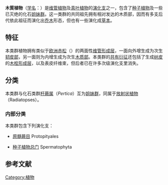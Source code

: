 {{不是|木本植物}}
{{Automatic taxobox
|fossil range =[[泥盆纪|泥盆纪]]晚期至今 {{fossil range|359|0}}
|image=Tetraxylopteris reconstruccion.jpg
|image caption=[[四裂木属|四裂木属]] ''Tetraxylopteris''
|taxon=Lignophyta
|authority=[[Cantino|Cantino]] et al., 2007
|subdivision ranks=演化支
|subdivision=
*{{绝灭}}[[原髓蕨目|原髓蕨目]] Protopityales
*[[种子植物总门|种子植物总门]] Spermatophyta
|synonyms=
*Lignophytia {{small|[[P.Kenrick|P.Kenrick]] & [[P.R.Crane|P.R.Crane]], 1997{{r|Crane1997}}}}
}}

'''木質植物'''（[[学名|学名]]：{{lang|la|Lignophyta}}）是[[维管植物|维管植物]]及[[真叶植物|真叶植物]]的[[演化支|演化支]]之一，包含了[[种子植物|种子植物]]及一些已灭绝的化石[[姐妹群|姐妹群]]。这一类群的共同祖先拥有相对发达的木质部，因而有多支后代依此祖征而演化出[[乔木|乔木]]形态，但也有一些演化成[[草本|草本]]。{{r|fossilworks}}

==特征==
本类群植物拥有类似于[[欧洲赤松|欧洲赤松]]（{{lang|la|''Pinus sylvestris''}}）的两面性[[维管形成层|维管形成层]]，一面向外增生成为次生[[韧皮部|韧皮部]]，另一面则为内增生成为次生[[木质部|木质部]]。本类群的[[共有衍征|共有衍征]]还包括了生成[[树皮|树皮]]的[[木栓形成层|木栓形成层]]，以及表皮纤维束，但后者已在许多次级演化支里消失。{{r|Taylor}}

==分类==
本类群与化石类群[[杆蕨属|杆蕨属]]（''Pertica''）互为[[姐妹群|姐妹群]]，同属于[[放射状植物|放射状植物]]（Radiatopses）。{{r|Crane1997|fossilworks}}

===内部分类===
本类群包含下列演化支{{r|fossilworks}}：
*{{绝灭}}[[原髓蕨目|原髓蕨目]] Protopityales
*[[种子植物总门|种子植物总门]] Spermatophyta

==参考文献==
{{reflist|refs=
<ref name="fossilworks">{{cite web |title=Lignophytia |url=http://fossilworks.org/bridge.pl?a=taxonInfo&taxon_no=55189 |website=''Paleobiology Database'' |publisher=fossilworks.org |accessdate=2020-10-06}}</ref>
<ref name="Taylor">{{cite web |last1=Taylor |first1=Christopher |title=Lignophyta |url=http://taxondiversity.fieldofscience.com/2014/09/lignophyta.html |website=''Variety of Life'' |date=2014-09-03 |access-date=2020-10-08 |archive-date=2021-01-19 |archive-url=https://web.archive.org/web/20210119180833/http://taxondiversity.fieldofscience.com/2014/09/lignophyta.html |dead-url=no }}</ref>
<ref name="Crane1997">{{cite journal |last1=Crane |first1=Peter |last2=Kenrick |first2=Paul |title=Problems in Cladistic Classification: Higher-Level Relationships in Land Plants |journal=''Aliso: A Journal of Systematic and Evolutionary Botany'' |date=1997-01-01 |volume=15 |issue=2 |pages=87–104 |doi=10.5642/aliso.19961502.04 |url=https://scholarship.claremont.edu/aliso/vol15/iss2/4/ |issn=0065-6275 |access-date=2020-10-09 |archive-date=2021-01-16 |archive-url=https://web.archive.org/web/20210116150851/https://scholarship.claremont.edu/aliso/vol15/iss2/4/ |dead-url=no }}</ref>
}}

{{taxonbar}}

{{植物小作品}}

[[Category:植物|Category:植物]]